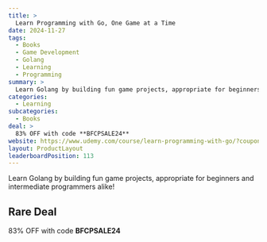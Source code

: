 ```yaml
---
title: >
  Learn Programming with Go, One Game at a Time
date: 2024-11-27
tags:
  - Books
  - Game Development
  - Golang
  - Learning
  - Programming
summary: >
  Learn Golang by building fun game projects, appropriate for beginners and intermediate programmers alike!
categories:
  - Learning
subcategories:
  - Books
deal: >
  83% OFF with code **BFCPSALE24**
website: https://www.udemy.com/course/learn-programming-with-go/?couponCode=BFCPSALE24
layout: ProductLayout
leaderboardPosition: 113
---
```

Learn Golang by building fun game projects, appropriate for beginners and intermediate programmers alike!

## Rare Deal

83% OFF with code **BFCPSALE24**
